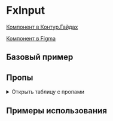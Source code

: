 
<Meta of={FxInputStories} />

# FxInput

[Компонент в Контур.Гайдах](https://guides.kontur.ru/components/input-fields/input/#11)

[Компонент в Figma](https://www.figma.com/file/87ScqxPzJpF9DcVBNYWOjM/%E2%9A%A1-Kontur-UI-Modern-Layout?node-id=203%3A1602)

<Description />

## Базовый пример

<Primary />

## Пропы

<details>
  <summary>Открыть таблицу с пропами</summary>
  <ArgTypes />
</details>

## Примеры использования

<Stories title="" includePrimary={false} />
